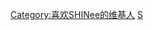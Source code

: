 {{Userbox
  |border-c = #4EBEBA
  |border-s = 1
  |id-c     = #4EBEBA
  |id-s     = 12
  |id-fc    = #4EBEBA
  |info-c   = #79E5CB
  |info-s   = 8
  |info-fc  = #FFFFFF
  |id       = [[File:SHINee at a fansign at IFC Mall in Yeouido on May 2015.jpg|69px|link=SHINee]]
  |info     = <div class="center">这个用户喜欢'''[[SHINee|{{color|#FFFFFF|SHINee}}]]'''<br />“'''是位S.W.'''”</div>
  |nocat    = 喜欢SHINee的维基人
}}
<includeonly>[[Category:喜欢SHINee的维基人]]</includeonly>
<noinclude>[[Category:艺人用户框模板|S]]</noinclude>